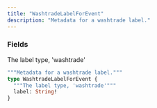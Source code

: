 ```yaml
---
title: "WashtradeLabelForEvent"
description: "Metadata for a washtrade label."
---
```


### Fields

<ResponseField name="label" type="String!" required>
  The label type, &#39;washtrade&#39;
</ResponseField>


```graphql WashtradeLabelForEvent
"""Metadata for a washtrade label."""
type WashtradeLabelForEvent {
  """The label type, 'washtrade'"""
  label: String!
}
```
